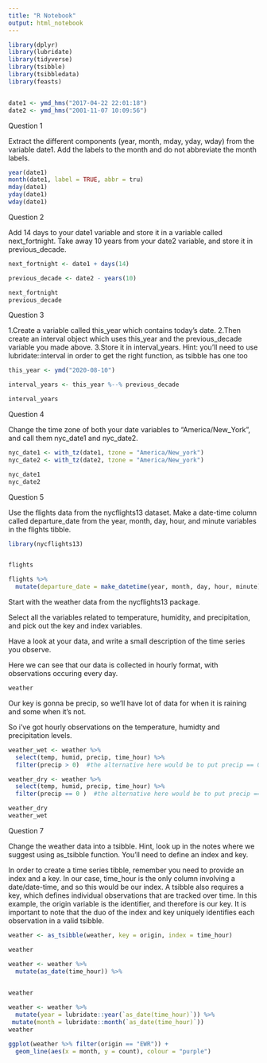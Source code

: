 ```yaml
---
title: "R Notebook"
output: html_notebook
---
```


```r
library(dplyr)
library(lubridate)
library(tidyverse)
library(tsibble)
library(tsibbledata)
library(feasts)


date1 <- ymd_hms("2017-04-22 22:01:18")
date2 <- ymd_hms("2001-11-07 10:09:56")
```
Question 1

Extract the different components (year, month, mday, yday, wday) from the variable date1. Add the labels to the month and do not abbreviate the month labels.
```r
year(date1)
month(date1, label = TRUE, abbr = tru)
mday(date1)
yday(date1)
wday(date1)
```
Question 2

Add 14 days to your date1 variable and store it in a variable called next_fortnight. Take away 10 years from your date2 variable, and store it in previous_decade.

```r
next_fortnight <- date1 + days(14)

previous_decade <- date2 - years(10)

next_fortnight
previous_decade

```

Question 3

1.Create a variable called this_year which contains today’s date. 
2.Then create an interval object which uses this_year and the previous_decade variable you made above. 
3.Store it in interval_years. Hint: you’ll need to use lubridate::interval in order to get the right function, as tsibble has one too

```r
this_year <- ymd("2020-08-10") 

```

```r
interval_years <- this_year %--% previous_decade

interval_years
```
Question 4

Change the time zone of both your date variables to “America/New_York”, and call them nyc_date1 and nyc_date2.

```r
nyc_date1 <- with_tz(date1, tzone = "America/New_york")
nyc_date2 <- with_tz(date2, tzone = "America/New_york")

nyc_date1
nyc_date2
```

Question 5

Use the flights data from the nycflights13 dataset. Make a date-time column called departure_date from the year, month, day, hour, and minute variables in the flights tibble.

```r
library(nycflights13)


flights
```

```r
flights %>%
  mutate(departure_date = make_datetime(year, month, day, hour, minute))
```
Start with the weather data from the nycflights13 package. 

Select all the variables related to temperature, humidity, and precipitation, and pick out the key and index variables. 

Have a look at your data, and write a small description of the time series you observe.

Here we can see that our data is collected in hourly format, with observations occuring every day.


```r
weather
```
Our key is gonna be precip, so we'll have lot of data for when it is raining and some when it's not. 

So i've got hourly observations on the temperature, humidty and precipitation levels. 
```r
weather_wet <- weather %>%
  select(temp, humid, precip, time_hour) %>%
  filter(precip > 0)  #the alternative here would be to put precip == 0 %>%

weather_dry <- weather %>%
  select(temp, humid, precip, time_hour) %>%
  filter(precip == 0 )  #the alternative here would be to put precip == 0 %>%

weather_dry
weather_wet


```

Question 7

Change the weather data into a tsibble. Hint, look up in the notes where we suggest using as_tsibble function. You’ll need to define an index and key.

In order to create a time series tibble, remember you need to provide an index and a key. In our case, time_hour is the only column involving a date/date-time, and so this would be our index. A tsibble also requires a key, which defines individual observations that are tracked over time. In this example, the origin variable is the identifier, and therefore is our key. It is important to note that the duo of the index and key uniquely identifies each observation in a valid tsibble.

```r
weather <- as_tsibble(weather, key = origin, index = time_hour)

weather

```

```r
weather <- weather %>%
  mutate(as_date(time_hour)) %>%
  

weather
```

```r
weather <- weather %>%
  mutate(year = lubridate::year(`as_date(time_hour)`)) %>%
 mutate(month = lubridate::month(`as_date(time_hour)`))
weather
```

```r
ggplot(weather %>% filter(origin == "EWR")) + 
  geom_line(aes(x = month, y = count), colour = "purple")
  
```

